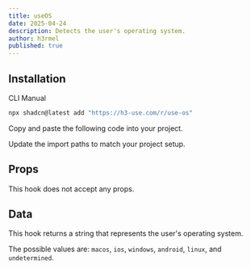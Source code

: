 ```yaml
---
title: useOS
date: 2025-04-24
description: Detects the user's operating system.
author: h3rmel
published: true
---
```


<HookPreview name="use-os-demo" />

## Installation

<Tabs defaultValue="cli">

<TabsList>
  <TabsTrigger value="cli">CLI</TabsTrigger>
  <TabsTrigger value="manual">Manual</TabsTrigger>
</TabsList>
<TabsContent value="cli">

```bash
npx shadcn@latest add "https://h3-use.com/r/use-os"
```

</TabsContent>
<TabsContent value="manual">

<Steps>

<Step>Copy and paste the following code into your project.</Step>

<HookSource name="use-copy-to-clipboard" />

<Step>Update the import paths to match your project setup.</Step>

</Steps>

</TabsContent>

</Tabs>

## Props

This hook does not accept any props.

## Data

This hook returns a string that represents the user's operating system.

The possible values are: `macos`, `ios`, `windows`, `android`, `linux`, and `undetermined`.
